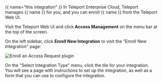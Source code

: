 {{ name="this integration" }}
In Teleport Enterprise Cloud, Teleport manages {{ name }} for you, and you can
enroll {{ name }} from the Teleport Web UI.

Visit the Teleport Web UI and click **Access Management** on the menu bar at the
top of the screen. 

On the left sidebar, click **Enroll New Integration** to visit the "Enroll New
Integration" page: 

![Enroll an Access Request plugin](../../../img/enterprise/plugins/enroll.png)

On the "Select Integration Type" menu, click the tile for your integration. You
will see a page with instructions to set up the integration, as well as a form
that you can use to configure the integration.

